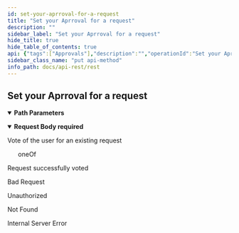 ```yaml
---
id: set-your-aprroval-for-a-request
title: "Set your Aprroval for a request"
description: ""
sidebar_label: "Set your Aprroval for a request"
hide_title: true
hide_table_of_contents: true
api: {"tags":["Approvals"],"description":"","operationId":"Set your Aprroval for a request","parameters":[{"name":"id","in":"path","description":"Request's unique id","required":true,"deprecated":false,"schema":{"type":"string"}}],"requestBody":{"description":"Vote of the user for an existing request","content":{"application/json":{"schema":{"oneOf":[{"type":"object","required":["approvalType"],"properties":{"approvalType":{"type":"string","enum":["Accept"]}}},{"type":"object","required":["approvalType"],"properties":{"approvalType":{"type":"string","enum":["Reject"]}}}]}}},"required":true},"responses":{"200":{"description":"Request successfully voted"},"400":{"description":"Bad Request"},"401":{"description":"Unauthorized"},"404":{"description":"Not Found"},"500":{"description":"Internal Server Error"}},"deprecated":false,"security":[{"api_key":[]}],"method":"put","path":"/api/approvals{id}","securitySchemes":{"api_key":{"type":"apiKey","in":"header","name":"x-api-key"}},"jsonRequestBodyExample":{"approvalType":"Accept"},"info":{"title":"rest","description":"","contact":{"name":""},"license":{"name":""},"version":"0.1.0"}}
sidebar_class_name: "put api-method"
info_path: docs/api-rest/rest
---
```



## Set your Aprroval for a request

<details style={{"marginBottom":"1rem"}} data-collapsed={false} open={true}><summary style={{}}><strong>Path Parameters</strong></summary><div><ul><ParamsItem className={"paramsItem"} param={{"name":"id","in":"path","description":"Request's unique id","required":true,"deprecated":false,"schema":{"type":"string"}}}></ParamsItem></ul></div></details><MimeTabs><TabItem label={"application/json"} value={"application/json-schema"}><details style={{}} data-collapsed={false} open={true}><summary style={{"textAlign":"left"}}><strong>Request Body</strong><strong style={{"fontSize":"var(--ifm-code-font-size)","color":"var(--openapi-required)"}}> required</strong></summary><div style={{"textAlign":"left","marginLeft":"1rem"}}><div style={{"marginTop":"1rem","marginBottom":"1rem"}}>

Vote of the user for an existing request

</div></div><ul style={{"marginLeft":"1rem"}}><div><div><span className={"badge badge--info"}>oneOf</span><SchemaTabs><TabItem label={"MOD1"} value={"0-item-properties"}><SchemaItem collapsible={false} name={"approvalType"} required={true} schemaDescription={undefined} schemaName={"string"} qualifierMessage={"**Possible values:** [`Accept`]"} defaultValue={undefined}></SchemaItem></TabItem><TabItem label={"MOD2"} value={"1-item-properties"}><SchemaItem collapsible={false} name={"approvalType"} required={true} schemaDescription={undefined} schemaName={"string"} qualifierMessage={"**Possible values:** [`Reject`]"} defaultValue={undefined}></SchemaItem></TabItem></SchemaTabs></div></div></ul></details></TabItem></MimeTabs><div><ApiTabs><TabItem label={"200"} value={"200"}><div>

Request successfully voted

</div><div></div></TabItem><TabItem label={"400"} value={"400"}><div>

Bad Request

</div><div></div></TabItem><TabItem label={"401"} value={"401"}><div>

Unauthorized

</div><div></div></TabItem><TabItem label={"404"} value={"404"}><div>

Not Found

</div><div></div></TabItem><TabItem label={"500"} value={"500"}><div>

Internal Server Error

</div><div></div></TabItem></ApiTabs></div>
      